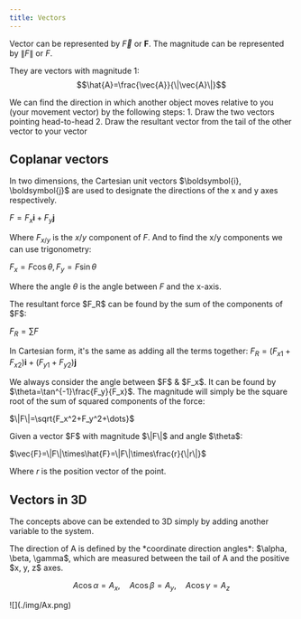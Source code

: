 ```yaml
---
title: Vectors
---
```


Vector can be represented by $\vec{F}$ or $\boldsymbol{F}$. The magnitude can be represented by $\|F\|$ or $F$.

They are vectors with magnitude 1: $$\hat{A}=\frac{\vec{A}}{\|\vec{A}\|}$$

<Block variant="knowledge" title="Relative vectors (resultant vectors)">
We can find the direction in which another object moves relative to you (your movement vector) by the following steps:
    1. Draw the two vectors pointing head-to-head
    2. Draw the resultant vector from the tail of the other vector to your vector
</Block>



## Coplanar vectors

<Block variant="primary" title="Cartesian vector notation">
In two dimensions, the Cartesian unit vectors $\boldsymbol{i}, \boldsymbol{j}$ are used to designate the directions of the x and y axes respectively.

$F=F_x \boldsymbol{i} + F_y \boldsymbol{j}$

Where $F_{x/y}$ is the $x/y$ component of $F$. And to find the x/y components we can use trigonometry:

$F_x=F\cos{\theta},     F_y=F\sin{\theta}$

Where the angle $\theta$ is the angle between $F$ and the x-axis.
</Block>



<Block variant="knowledge" title="Resultant force">
The resultant force $F_R$ can be found by the sum of the components of $F$:

$F_R=\sum F$

In Cartesian form, it's the same as adding all the terms together: $F_R=(F_{x1}+F_{x2})\boldsymbol{i}+(F_{y1}+F_{y2})\boldsymbol{j}$
</Block>


<Block variant="knowledge" title="Orientation of vector">
We always consider the angle between $F$ & $F_x$. It can be found by $\theta=\tan^{-1}\frac{F_y}{F_x}$.
</Block>


<Block variant="knowledge" title="Magnitude of forces">
The magnitude will simply be the square root of the sum of squared components of the force:

$\|F\|=\sqrt{F_x^2+F_y^2+\dots}$
</Block>



<Block variant="primary" title="Converting vectors to Cartesian form">
Given a vector $F$ with magnitude $\|F\|$ and angle $\theta$:

$\vec{F}=\|F\|\times\hat{F}=\|F\|\times\frac{r}{\|r\|}$

Where $r$ is the position vector of the point.
</Block>


## Vectors in 3D

The concepts above can be extended to 3D simply by adding another variable to the system.

<Block variant="secondary" title="Coordinate direction angles">
The direction of A is defined by the *coordinate direction angles*: $\alpha, \beta, \gamma$, which are measured between the tail of A and the positive $x, y, z$ axes.

```math
A\cos\alpha=A_x,\quad A\cos\beta=A_y,\quad A\cos\gamma=A_z
```

<div className="w-32 mx-auto">
![](./img/Ax.png)
</div>
</Block>